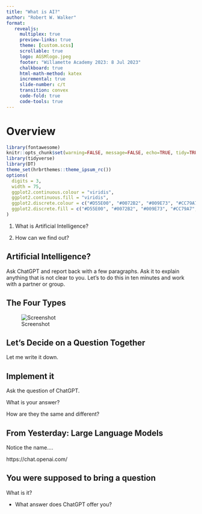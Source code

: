 ```yaml
---
title: "What is AI?"
author: "Robert W. Walker"
format: 
   revealjs:
     multiplex: true
     preview-links: true
     theme: [custom.scss]
     scrollable: true
     logo: AGSMlogo.jpeg
     footer: "Willamette Academy 2023: 8 Jul 2023"
     chalkboard: true
     html-math-method: katex
     incremental: true
     slide-number: c/t
     transition: convex
     code-fold: true
     code-tools: true
---
```


# Overview

<link href="//netdna.bootstrapcdn.com/font-awesome/4.1.0/css/font-awesome.min.css" rel="stylesheet">

```r
library(fontawesome)
knitr::opts_chunk$set(warning=FALSE, message=FALSE, echo=TRUE, tidy=TRUE, comment=NA, prompt=FALSE, fig.height=6, fig.width=6.5, fig.retina = 3, dev = 'svg', eval=TRUE)
library(tidyverse)
library(DT)
theme_set(hrbrthemes::theme_ipsum_rc())
options(
  digits = 3,
  width = 75,
  ggplot2.continuous.colour = "viridis",
  ggplot2.continuous.fill = "viridis",
  ggplot2.discrete.colour = c("#D55E00", "#0072B2", "#009E73", "#CC79A7", "#E69F00", "#56B4E9", "#F0E442"),
  ggplot2.discrete.fill = c("#D55E00", "#0072B2", "#009E73", "#CC79A7", "#E69F00", "#56B4E9", "#F0E442")
)
```

1. What is Artificial Intelligence?

2. How can we find out?

## Artificial Intelligence?

Ask ChatGPT and report back with a few paragraphs.  Ask it to explain anything that is not clear to you.  Let's to do this in ten minutes and work with a partner or group.

## The Four Types

![Screenshot](img/Screenshot 2023-07-08 at 12.36.34 PM.png)

## Let's Decide on a Question Together

Let me write it down.

## Implement it

Ask the question of ChatGPT.

What is your answer?

How are they the same and different?

## From Yesterday: Large Language Models

Notice the name....

https://chat.openai.com/

## You were supposed to bring a question

What is it?  

+ What answer does ChatGPT offer you?

